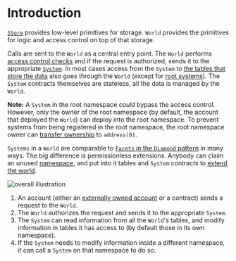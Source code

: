 # Introduction

[`Store`](/store/introduction) provides low-level primitives for storage.
`World` provides the primitives for logic and access control on top of that storage.

Calls are sent to the `World` as a central entry point.
The `World` performs [access control checks](/world/namespaces-access-control) and if the request is authorized, sends it to the appropriate [`System`](/world/systems).
In most cases access from the `System` to [the tables that store the data](/world/tables) also goes through the `World` (except for [root systems](/world/systems)).
The `System` contracts themselves are stateless, all the data is managed by the `World`.

**Note:** A `System` in the root namespace _could_ bypass the access control.
However, only the owner of the root namespace (by default, the account that deployed the `World`) can deploy into the root namespace.
To prevent systems from being registered in the root namespace, the root namespace owner can [transfer ownership](/world/namespaces-access-control) to `address(0)`.

`Systems` in a `World` are comparable to [`Facets` in the `Diamond` pattern](https://eips.ethereum.org/EIPS/eip-2535) in many ways.
The big difference is permissionless extensions.
Anybody can claim an unused [namespace](/world/namespaces-access-control), and put into it tables and `System` contracts to [extend the world](/guides/extending-world).

![overall illustration](./world-intro.svg)

1. An account (either an [externally owned account](https://ethereum.org/en/developers/docs/accounts/#types-of-account) or a contract) sends a request to the `World`.
2. The `World` authorizes the request and sends it to the appropriate `System`.
3. The `System` can read information from all the `World`'s tables, and modify information in tables it has access to (by default those in its own namespace).
4. If the `System` needs to modify information inside a different namespace, it can call a `System` on that namespace to do so.
